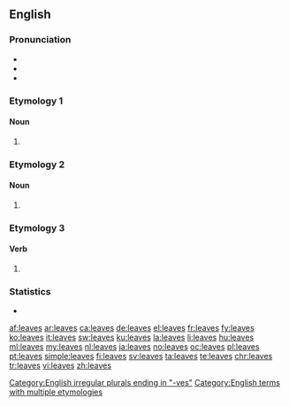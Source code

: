 ==English==

===Pronunciation===
* {{rhymes|iːvz}}
* {{IPA|/liːvz/}}
* {{audio|en-us-leaves.ogg|Audio (US)}}

===Etymology 1===

====Noun====
{{head|en|plural}}

# {{plural of|leaf|lang=en}}

===Etymology 2===

====Noun====
{{head|en|plural}}

# {{plural of|leave|lang=en|nocat=1}}

===Etymology 3===

====Verb====
{{head|en}}

# {{en-third-person singular of|leave}}

===Statistics===
* {{rank|trust|perfectly|fixed|851|leaves|chair|date|summer}}

[[Category:English irregular plurals ending in "-ves"]]
[[Category:English terms with multiple etymologies]]

[[af:leaves]]
[[ar:leaves]]
[[ca:leaves]]
[[de:leaves]]
[[el:leaves]]
[[fr:leaves]]
[[fy:leaves]]
[[ko:leaves]]
[[it:leaves]]
[[sw:leaves]]
[[ku:leaves]]
[[la:leaves]]
[[li:leaves]]
[[hu:leaves]]
[[ml:leaves]]
[[my:leaves]]
[[nl:leaves]]
[[ja:leaves]]
[[no:leaves]]
[[oc:leaves]]
[[pl:leaves]]
[[pt:leaves]]
[[simple:leaves]]
[[fi:leaves]]
[[sv:leaves]]
[[ta:leaves]]
[[te:leaves]]
[[chr:leaves]]
[[tr:leaves]]
[[vi:leaves]]
[[zh:leaves]]